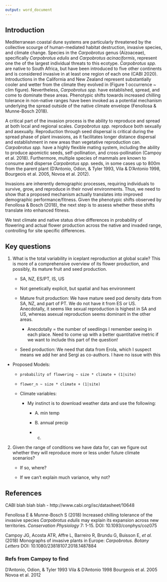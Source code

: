 ```yaml
---
output: word_document
---
```



## Introduction

Mediterranean coastal dune systems are particularly threatened by the collective scourge of human-mediated habitat destruction, invasive species, and climate change. Species in the _Carpobrotus_ genus (Aizoaceae), specifically _Carpobrotus edulis_ and _Carpobrotus acinaciformis_, represent one the of the largest individual threats to this ecotype. _Carpobrotus spp._ are native to South Africa, but have been introduced to five other continents and is considered invasive in at least one region of each one (CABI 2020). Introductions in the California and New Zealand represent substantially cooler and wetter from the climate they evolved in (Figure 1 occurrence ~ clim figure). Nevertheless, _Carpobrotus spp._ have established, spread, and come to dominate these areas. Phenotypic shifts towards increased chilling tolerance in non-native ranges have been invoked as a potential mechanism underlying the spread outside of the native climate envelope (Fenollosa & Munne-Bosch 2018). 

A critical part of the invasion process is the ability to reproduce and spread at both local and regional scales. _Carpobrotus spp._ reproduce both sexually and asexually. Reproduction through seed dispersal is critical during the spread phase of plant invasions, as it facilitates longer distance dispersal and establishment in new areas than vegetative reproduction can. _Carpobrotus spp._ have a highly flexible mating system, including the ability to produce apomictic seeds, self-pollination, and cross-pollination (Campoy et al. 2018). Furthermore, multiple species of mammals are known to consume and disperse _Carpobrotus spp._ seeds, in some cases up to 800m from the parent plant (D'Antonio, Odion, & Tyler 1993, Vila & D'Antonio 1998, Bourgeois et al. 2005, Novoa et al. 2012). 

Invasions are inherently demographic processes, requiring individuals to survive, grow, and reproduce in their novel environments. Thus, we need to show that a proposed mechanism actually translates into improved demographic performance/fitness. Given the phenotypic shifts observed by Fenollosa & Bosch (2018), the next step is to assess whether these shifts translate into enhanced fitness.  

We test climate and native status drive differences in probability of flowering and actual flower production across the native and invaded range, controlling for site specific differences.


## Key questions

1. What is the total variability in iceplant reproduction at global scale? This is more of a comprehensive overview of its flower production, and possibly, its mature fruit and seed production. 

    + SA, NZ, ES/PT, IS, US
    
    + Not genetically explicit, but spatial and has environment 
    
    + Mature fruit production: We have mature seed pod density data from SA, NZ, and part of PT. We do not have it from ES or US. Anecdotally, it seems like sexual reproduction is highest in SA and US, whereas asexual reproduction seems dominant in the other areas.
    
      + Anecdotally = the number of seedlings I remember seeing in each place. Need to come up with a better quantitative metric if we want to include this part of the question!
      
    + Seed production: We need that data from Erola, which I suspect means we add her and Sergi as co-authors. I have no issue with this
    
    
  + Proposed Models:
  
    + `probability of flowering ~ size * climate + (1|site)`
    
    + `flower_n ~ size * climate + (1|site)`
    
    + Climate variables:
    
      + My instinct is to download weather data and use the following:
      
          + A. min temp
          
          + B. annual precip
          
          + c.  
    
2. Given the range of conditions we have data for, can we figure out whether they will reproduce more or less under future climate scenarios?

    + If so, where?
    
    + If we can't explain much variance, why not?


## References

CABI blah blah blah - http://www.cabi.org/isc/datasheet/10648

Fenollosa E & Munne-Bosch S (2018) Increased chilling tolerance of the invasive species _Carpobrotus edulis_ may explain its expansion across new territories. _Conservation Physiology_ 7: 1-15. DOI: 10.1093/conphys/coz075

Campoy JG, Acosta ATR, Affre L, Barreiro R, Brundu G, Buisson E, _et al._ (2018) Monographs of invasive plants in Europe: _Carpobrotus_. _Botany Letters_ DOI: 10.1080/23818107.2018.1487884


### Refs from Campoy to find

D'Antonio, Odion, & Tyler 1993
Vila & D'Antonio 1998
Bourgeois et al. 2005
Novoa et al. 2012
